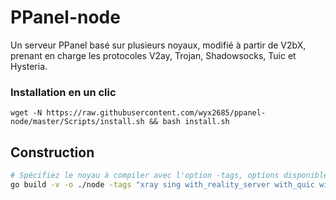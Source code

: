# PPanel-node

Un serveur PPanel basé sur plusieurs noyaux, modifié à partir de V2bX, prenant en charge les protocoles V2ay, Trojan, Shadowsocks, Tuic et Hysteria.

### Installation en un clic

```
wget -N https://raw.githubusercontent.com/wyx2685/ppanel-node/master/Scripts/install.sh && bash install.sh
```

## Construction

```bash
# Spécifiez le noyau à compiler avec l'option -tags, options disponibles : xray, sing
go build -v -o ./node -tags "xray sing with_reality_server with_quic with_grpc with_utls with_wireguard with_acme" -trimpath -ldflags "-s -w -buildid="
```


<Giscus />
